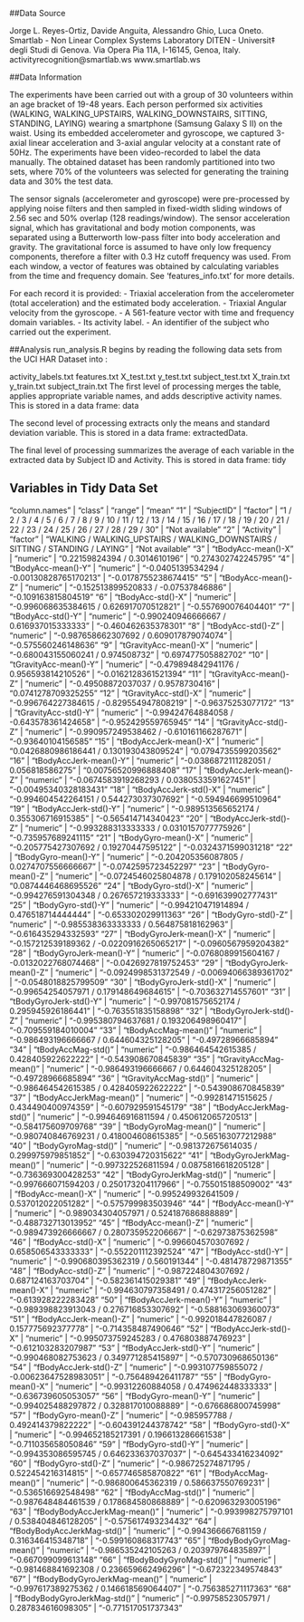 ##Data Source

Jorge L. Reyes-Ortiz, Davide Anguita, Alessandro Ghio, Luca Oneto.
Smartlab - Non Linear Complex Systems Laboratory
DITEN - Universit‡ degli Studi di Genova.
Via Opera Pia 11A, I-16145, Genoa, Italy.
activityrecognition@smartlab.ws
www.smartlab.ws

##Data Information

The experiments have been carried out with a group of 30 volunteers within an age bracket of 19-48 years. Each person performed six activities (WALKING, WALKING_UPSTAIRS, WALKING_DOWNSTAIRS, SITTING, STANDING, LAYING) wearing a smartphone (Samsung Galaxy S II) on the waist. Using its embedded accelerometer and gyroscope, we captured 3-axial linear acceleration and 3-axial angular velocity at a constant rate of 50Hz. The experiments have been video-recorded to label the data manually. The obtained dataset has been randomly partitioned into two sets, where 70% of the volunteers was selected for generating the training data and 30% the test data. 

The sensor signals (accelerometer and gyroscope) were pre-processed by applying noise filters and then sampled in fixed-width sliding windows of 2.56 sec and 50% overlap (128 readings/window). The sensor acceleration signal, which has gravitational and body motion components, was separated using a Butterworth low-pass filter into body acceleration and gravity. The gravitational force is assumed to have only low frequency components, therefore a filter with 0.3 Hz cutoff frequency was used. From each window, a vector of features was obtained by calculating variables from the time and frequency domain. See 'features_info.txt' for more details.

For each record it is provided:
- Triaxial acceleration from the accelerometer (total acceleration) and the estimated body acceleration.
- Triaxial Angular velocity from the gyroscope. 
- A 561-feature vector with time and frequency domain variables. 
- Its activity label. 
- An identifier of the subject who carried out the experiment.

##Analysis
run_analysis.R begins by reading the following data sets from the UCI HAR Dataset into :

activity_labels.txt
features.txt
X_test.txt
y_test.txt
subject_test.txt
X_train.txt
y_train.txt
subject_train.txt
The first level of processing merges the table, applies appropriate variable names, and adds descriptive activity names. This is stored in a data frame: data

The second level of processing extracts only the means and standard deviation variable. This is stored in a data frame: extractedData.

The final level of processing summarizes the average of each variable in the extracted data by Subject ID and Activity. This is stored in data frame: tidy

## Variables in Tidy Data Set 

"column.names" | "class" | "range" | "mean"
"1" | "SubjectID" | "factor" | "1 / 2 / 3 / 4 / 5 / 6 / 7 / 8 / 9 / 10 / 11 / 12 / 13 / 14 / 15 / 16 / 17 / 18 / 19 / 20 / 21 / 22 / 23 / 24 / 25 / 26 / 27 / 28 / 29 / 30" | "Not available"
"2" | "Activity" | "factor" | "WALKING / WALKING_UPSTAIRS / WALKING_DOWNSTAIRS / SITTING / STANDING / LAYING" | "Not available"
"3" | "tBodyAcc-mean()-X" | "numeric" | "0.22159824394  /  0.3014610196" | "0.274302742245795"
"4" | "tBodyAcc-mean()-Y" | "numeric" | "-0.0405139534294  /  -0.00130828765170213" | "-0.0178755238674415"
"5" | "tBodyAcc-mean()-Z" | "numeric" | "-0.152513899520833  /  -0.07537846886" | "-0.109163815804519"
"6" | "tBodyAcc-std()-X" | "numeric" | "-0.996068635384615  /  0.626917070512821" | "-0.557690076404401"
"7" | "tBodyAcc-std()-Y" | "numeric" | "-0.990240946666667  /  0.616937015333333" | "-0.460462635378301"
"8" | "tBodyAcc-std()-Z" | "numeric" | "-0.987658662307692  /  0.609017879074074" | "-0.575560246148636"
"9" | "tGravityAcc-mean()-X" | "numeric" | "-0.680043155060241  /  0.974508732" | "0.697477505882702"
"10" | "tGravityAcc-mean()-Y" | "numeric" | "-0.479894842941176  /  0.956593814210526" | "-0.0162128361521394"
"11" | "tGravityAcc-mean()-Z" | "numeric" | "-0.49508872037037  /  0.9578730416" | "0.0741278709325255"
"12" | "tGravityAcc-std()-X" | "numeric" | "-0.996764227384615  /  -0.829554947808219" | "-0.96375253077172"
"13" | "tGravityAcc-std()-Y" | "numeric" | "-0.99424764884058  /  -0.643578361424658" | "-0.952429559765945"
"14" | "tGravityAcc-std()-Z" | "numeric" | "-0.990957249538462  /  -0.610161166287671" | "-0.93640104156585"
"15" | "tBodyAccJerk-mean()-X" | "numeric" | "0.0426880986186441  /  0.130193043809524" | "0.0794735599203562"
"16" | "tBodyAccJerk-mean()-Y" | "numeric" | "-0.0386872111282051  /  0.056818586275" | "0.00756520996888408"
"17" | "tBodyAccJerk-mean()-Z" | "numeric" | "-0.0674583919268293  /  0.0380533591627451" | "-0.00495340328183431"
"18" | "tBodyAccJerk-std()-X" | "numeric" | "-0.994604542264151  /  0.544273037307692" | "-0.594946699510964"
"19" | "tBodyAccJerk-std()-Y" | "numeric" | "-0.989513565652174  /  0.355306716915385" | "-0.565414714340423"
"20" | "tBodyAccJerk-std()-Z" | "numeric" | "-0.993288313333333  /  0.0310157077775926" | "-0.735957689241115"
"21" | "tBodyGyro-mean()-X" | "numeric" | "-0.205775427307692  /  0.19270447595122" | "-0.0324371599031218"
"22" | "tBodyGyro-mean()-Y" | "numeric" | "-0.204205356087805  /  0.0274707556666667" | "-0.0742595723452297"
"23" | "tBodyGyro-mean()-Z" | "numeric" | "-0.0724546025804878  /  0.179102058245614" | "0.0874446468695526"
"24" | "tBodyGyro-std()-X" | "numeric" | "-0.994276591304348  /  0.267657219333333" | "-0.691639902777431"
"25" | "tBodyGyro-std()-Y" | "numeric" | "-0.994210471914894  /  0.476518714444444" | "-0.653302029911363"
"26" | "tBodyGyro-std()-Z" | "numeric" | "-0.985538363333333  /  0.564875818162963" | "-0.616435294332593"
"27" | "tBodyGyroJerk-mean()-X" | "numeric" | "-0.157212539189362  /  -0.0220916265065217" | "-0.0960567959204382"
"28" | "tBodyGyroJerk-mean()-Y" | "numeric" | "-0.0768089915604167  /  -0.0132022768074468" | "-0.0426927819752453"
"29" | "tBodyGyroJerk-mean()-Z" | "numeric" | "-0.0924998531372549  /  -0.00694066389361702" | "-0.0548018825799509"
"30" | "tBodyGyroJerk-std()-X" | "numeric" | "-0.99654254057971  /  0.179148649684615" | "-0.703632714557601"
"31" | "tBodyGyroJerk-std()-Y" | "numeric" | "-0.997081575652174  /  0.295945926186441" | "-0.763551835158898"
"32" | "tBodyGyroJerk-std()-Z" | "numeric" | "-0.995380794637681  /  0.193206498960417" | "-0.709559184010004"
"33" | "tBodyAccMag-mean()" | "numeric" | "-0.986493196666667  /  0.644604325128205" | "-0.49728966685894"
"34" | "tBodyAccMag-std()" | "numeric" | "-0.986464542615385  /  0.428405922622222" | "-0.543908670845839"
"35" | "tGravityAccMag-mean()" | "numeric" | "-0.986493196666667  /  0.644604325128205" | "-0.49728966685894"
"36" | "tGravityAccMag-std()" | "numeric" | "-0.986464542615385  /  0.428405922622222" | "-0.543908670845839"
"37" | "tBodyAccJerkMag-mean()" | "numeric" | "-0.99281471515625  /  0.434490400974359" | "-0.607929591545179"
"38" | "tBodyAccJerkMag-std()" | "numeric" | "-0.994646916811594  /  0.450612065720513" | "-0.584175609709768"
"39" | "tBodyGyroMag-mean()" | "numeric" | "-0.980740846769231  /  0.418004608615385" | "-0.565163077212988"
"40" | "tBodyGyroMag-std()" | "numeric" | "-0.981372675614035  /  0.299975979851852" | "-0.630394720315622"
"41" | "tBodyGyroJerkMag-mean()" | "numeric" | "-0.997322526811594  /  0.0875816618205128" | "-0.736369300428253"
"42" | "tBodyGyroJerkMag-std()" | "numeric" | "-0.997666071594203  /  0.250173204117966" | "-0.755015188509002"
"43" | "fBodyAcc-mean()-X" | "numeric" | "-0.995249932641509  /  0.537012022051282" | "-0.575799983503946"
"44" | "fBodyAcc-mean()-Y" | "numeric" | "-0.989034304057971  /  0.524187686888889" | "-0.488732713013952"
"45" | "fBodyAcc-mean()-Z" | "numeric" | "-0.989473926666667  /  0.280735952206667" | "-0.62973875362598"
"46" | "fBodyAcc-std()-X" | "numeric" | "-0.996604570307692  /  0.658506543333333" | "-0.552201112392524"
"47" | "fBodyAcc-std()-Y" | "numeric" | "-0.990680395362319  /  0.560191344" | "-0.481478729871355"
"48" | "fBodyAcc-std()-Z" | "numeric" | "-0.987224804307692  /  0.687124163703704" | "-0.582361415029381"
"49" | "fBodyAccJerk-mean()-X" | "numeric" | "-0.994630797358491  /  0.474317256051282" | "-0.613928222283428"
"50" | "fBodyAccJerk-mean()-Y" | "numeric" | "-0.989398823913043  /  0.276716853307692" | "-0.588163069360073"
"51" | "fBodyAccJerk-mean()-Z" | "numeric" | "-0.992018447826087  /  0.157775692377778" | "-0.714358487490646"
"52" | "fBodyAccJerk-std()-X" | "numeric" | "-0.995073759245283  /  0.476803887476923" | "-0.612103283207987"
"53" | "fBodyAccJerk-std()-Y" | "numeric" | "-0.990468082753623  /  0.349771285415897" | "-0.570730968650136"
"54" | "fBodyAccJerk-std()-Z" | "numeric" | "-0.993107759855072  /  -0.00623647528983051" | "-0.756489426411787"
"55" | "fBodyGyro-mean()-X" | "numeric" | "-0.99312260884058  /  0.474962448333333" | "-0.636739605053057"
"56" | "fBodyGyro-mean()-Y" | "numeric" | "-0.994025488297872  /  0.328817010088889" | "-0.676686800745998"
"57" | "fBodyGyro-mean()-Z" | "numeric" | "-0.985957788  /  0.492414379822222" | "-0.604391244378742"
"58" | "fBodyGyro-std()-X" | "numeric" | "-0.994652185217391  /  0.196613286661538" | "-0.711035658050846"
"59" | "fBodyGyro-std()-Y" | "numeric" | "-0.994353086595745  /  0.646233637037037" | "-0.645433416234092"
"60" | "fBodyGyro-std()-Z" | "numeric" | "-0.986725274871795  /  0.522454216314815" | "-0.657746585870822"
"61" | "fBodyAccMag-mean()" | "numeric" | "-0.986800645362319  /  0.586637550769231" | "-0.536516692548498"
"62" | "fBodyAccMag-std()" | "numeric" | "-0.987648484461539  /  0.178684580868889" | "-0.620963293005196"
"63" | "fBodyBodyAccJerkMag-mean()" | "numeric" | "-0.993998275797101  /  0.538404846128205" | "-0.575617493234432"
"64" | "fBodyBodyAccJerkMag-std()" | "numeric" | "-0.994366667681159  /  0.316346415348718" | "-0.599160868317743"
"65" | "fBodyBodyGyroMag-mean()" | "numeric" | "-0.986535242105263  /  0.203979764835897" | "-0.667099099613148"
"66" | "fBodyBodyGyroMag-std()" | "numeric" | "-0.981468841692308  /  0.236659662496296" | "-0.672322349574843"
"67" | "fBodyBodyGyroJerkMag-mean()" | "numeric" | "-0.997617389275362  /  0.146618569064407" | "-0.756385271117363"
"68" | "fBodyBodyGyroJerkMag-std()" | "numeric" | "-0.99758523057971  /  0.287834616098305" | "-0.771517051737343"

